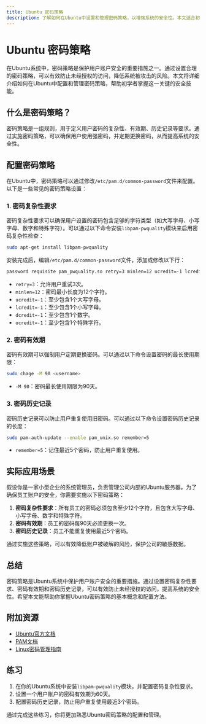 ```yaml
---
title: Ubuntu 密码策略
description: 了解如何在Ubuntu中设置和管理密码策略，以增强系统的安全性。本文适合初学者，涵盖密码策略的基本概念、配置方法以及实际应用场景。
---
```


# Ubuntu 密码策略

在Ubuntu系统中，密码策略是保护用户账户安全的重要措施之一。通过设置合理的密码策略，可以有效防止未经授权的访问，降低系统被攻击的风险。本文将详细介绍如何在Ubuntu中配置和管理密码策略，帮助初学者掌握这一关键的安全技能。

## 什么是密码策略？

密码策略是一组规则，用于定义用户密码的复杂性、有效期、历史记录等要求。通过实施密码策略，可以确保用户使用强密码，并定期更换密码，从而提高系统的安全性。

## 配置密码策略

在Ubuntu中，密码策略可以通过修改`/etc/pam.d/common-password`文件来配置。以下是一些常见的密码策略设置：

### 1. 密码复杂性要求

密码复杂性要求可以确保用户设置的密码包含足够的字符类型（如大写字母、小写字母、数字和特殊字符）。可以通过以下命令安装`libpam-pwquality`模块来启用密码复杂性检查：

```bash
sudo apt-get install libpam-pwquality
```

安装完成后，编辑`/etc/pam.d/common-password`文件，添加或修改以下行：

```bash
password requisite pam_pwquality.so retry=3 minlen=12 ucredit=-1 lcredit=-1 dcredit=-1 ocredit=-1
```

- `retry=3`：允许用户重试3次。
- `minlen=12`：密码最小长度为12个字符。
- `ucredit=-1`：至少包含1个大写字母。
- `lcredit=-1`：至少包含1个小写字母。
- `dcredit=-1`：至少包含1个数字。
- `ocredit=-1`：至少包含1个特殊字符。

### 2. 密码有效期

密码有效期可以强制用户定期更换密码。可以通过以下命令设置密码的最长使用期限：

```bash
sudo chage -M 90 <username>
```

- `-M 90`：密码最长使用期限为90天。

### 3. 密码历史记录

密码历史记录可以防止用户重复使用旧密码。可以通过以下命令设置密码历史记录的长度：

```bash
sudo pam-auth-update --enable pam_unix.so remember=5
```

- `remember=5`：记住最近5个密码，防止用户重复使用。

## 实际应用场景

假设你是一家小型企业的系统管理员，负责管理公司内部的Ubuntu服务器。为了确保员工账户的安全，你需要实施以下密码策略：

1. **密码复杂性要求**：所有员工的密码必须包含至少12个字符，且包含大写字母、小写字母、数字和特殊字符。
2. **密码有效期**：员工的密码每90天必须更换一次。
3. **密码历史记录**：员工不能重复使用最近5个密码。

通过实施这些策略，可以有效降低账户被破解的风险，保护公司的敏感数据。

## 总结

密码策略是Ubuntu系统中保护用户账户安全的重要措施。通过设置密码复杂性要求、密码有效期和密码历史记录，可以有效防止未经授权的访问，提高系统的安全性。希望本文能帮助你掌握Ubuntu密码策略的基本概念和配置方法。

## 附加资源

- [Ubuntu官方文档](https://ubuntu.com/)
- [PAM文档](http://www.linux-pam.org/)
- [Linux密码管理指南](https://linux.die.net/man/5/passwd)

## 练习

1. 在你的Ubuntu系统中安装`libpam-pwquality`模块，并配置密码复杂性要求。
2. 设置一个用户账户的密码有效期为60天。
3. 配置密码历史记录，防止用户重复使用最近3个密码。

通过完成这些练习，你将更加熟悉Ubuntu密码策略的配置和管理。